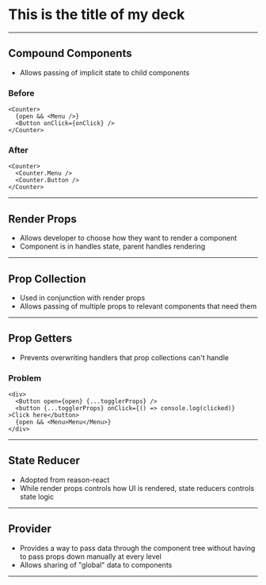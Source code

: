 

# This is the title of my deck

---

## Compound Components

- Allows passing of implicit state to child components

### Before
```
<Counter>
  {open && <Menu />}
  <Button onClick={onClick} />
</Counter>
```
### After
```
<Counter>
  <Counter.Menu />
  <Counter.Button />
</Counter>
```

--- 


## Render Props

- Allows developer to choose how they want to render a component
- Component is in handles state, parent handles rendering

--- 

## Prop Collection

- Used in conjunction with render props
- Allows passing of multiple props to relevant components that need them

--- 

## Prop Getters

- Prevents overwriting handlers that prop collections can't handle

### Problem
```
<div>
  <Button open={open} {...togglerProps} />
  <button {...togglerProps} onClick={() => console.log(clicked)} >Click here</button>
  {open && <Menu>Menu</Menu>}
</div>
```

--- 

## State Reducer

- Adopted from reason-react
- While render props controls how UI is rendered, state reducers controls state logic

---



## Provider 

- Provides a way to pass data through the component tree without having to pass props down manually at every level
- Allows sharing of "global" data to components

---